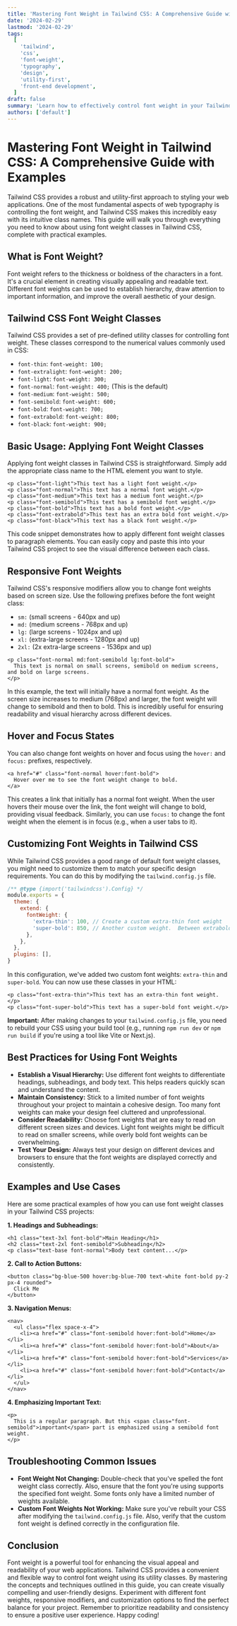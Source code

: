 ```yaml
---
title: 'Mastering Font Weight in Tailwind CSS: A Comprehensive Guide with Examples'
date: '2024-02-29'
lastmod: '2024-02-29'
tags:
  [
    'tailwind',
    'css',
    'font-weight',
    'typography',
    'design',
    'utility-first',
    'front-end development',
  ]
draft: false
summary: 'Learn how to effectively control font weight in your Tailwind CSS projects. This comprehensive guide covers all available font weight classes, customization options, and best practices for creating visually appealing and readable text.'
authors: ['default']
---
```


# Mastering Font Weight in Tailwind CSS: A Comprehensive Guide with Examples

Tailwind CSS provides a robust and utility-first approach to styling your web applications. One of the most fundamental aspects of web typography is controlling the font weight, and Tailwind CSS makes this incredibly easy with its intuitive class names. This guide will walk you through everything you need to know about using font weight classes in Tailwind CSS, complete with practical examples.

## What is Font Weight?

Font weight refers to the thickness or boldness of the characters in a font. It's a crucial element in creating visually appealing and readable text. Different font weights can be used to establish hierarchy, draw attention to important information, and improve the overall aesthetic of your design.

## Tailwind CSS Font Weight Classes

Tailwind CSS provides a set of pre-defined utility classes for controlling font weight. These classes correspond to the numerical values commonly used in CSS:

- `font-thin`: `font-weight: 100;`
- `font-extralight`: `font-weight: 200;`
- `font-light`: `font-weight: 300;`
- `font-normal`: `font-weight: 400;` (This is the default)
- `font-medium`: `font-weight: 500;`
- `font-semibold`: `font-weight: 600;`
- `font-bold`: `font-weight: 700;`
- `font-extrabold`: `font-weight: 800;`
- `font-black`: `font-weight: 900;`

## Basic Usage: Applying Font Weight Classes

Applying font weight classes in Tailwind CSS is straightforward. Simply add the appropriate class name to the HTML element you want to style.

```plaintext
<p class="font-light">This text has a light font weight.</p>
<p class="font-normal">This text has a normal font weight.</p>
<p class="font-medium">This text has a medium font weight.</p>
<p class="font-semibold">This text has a semibold font weight.</p>
<p class="font-bold">This text has a bold font weight.</p>
<p class="font-extrabold">This text has an extra bold font weight.</p>
<p class="font-black">This text has a black font weight.</p>
```

This code snippet demonstrates how to apply different font weight classes to paragraph elements. You can easily copy and paste this into your Tailwind CSS project to see the visual difference between each class.

## Responsive Font Weights

Tailwind CSS's responsive modifiers allow you to change font weights based on screen size. Use the following prefixes before the font weight class:

- `sm:` (small screens - 640px and up)
- `md:` (medium screens - 768px and up)
- `lg:` (large screens - 1024px and up)
- `xl:` (extra-large screens - 1280px and up)
- `2xl:` (2x extra-large screens - 1536px and up)

```plaintext
<p class="font-normal md:font-semibold lg:font-bold">
  This text is normal on small screens, semibold on medium screens, and bold on large screens.
</p>
```

In this example, the text will initially have a normal font weight. As the screen size increases to medium (768px) and larger, the font weight will change to semibold and then to bold. This is incredibly useful for ensuring readability and visual hierarchy across different devices.

## Hover and Focus States

You can also change font weights on hover and focus using the `hover:` and `focus:` prefixes, respectively.

```plaintext
<a href="#" class="font-normal hover:font-bold">
  Hover over me to see the font weight change to bold.
</a>
```

This creates a link that initially has a normal font weight. When the user hovers their mouse over the link, the font weight will change to bold, providing visual feedback. Similarly, you can use `focus:` to change the font weight when the element is in focus (e.g., when a user tabs to it).

## Customizing Font Weights in Tailwind CSS

While Tailwind CSS provides a good range of default font weight classes, you might need to customize them to match your specific design requirements. You can do this by modifying the `tailwind.config.js` file.

```javascript
/** @type {import('tailwindcss').Config} */
module.exports = {
  theme: {
    extend: {
      fontWeight: {
        'extra-thin': 100, // Create a custom extra-thin font weight
        'super-bold': 850, // Another custom weight.  Between extrabold and black
      },
    },
  },
  plugins: [],
}
```

In this configuration, we've added two custom font weights: `extra-thin` and `super-bold`. You can now use these classes in your HTML:

```plaintext
<p class="font-extra-thin">This text has an extra-thin font weight.</p>
<p class="font-super-bold">This text has a super-bold font weight.</p>
```

**Important:** After making changes to your `tailwind.config.js` file, you need to rebuild your CSS using your build tool (e.g., running `npm run dev` or `npm run build` if you're using a tool like Vite or Next.js).

## Best Practices for Using Font Weights

- **Establish a Visual Hierarchy:** Use different font weights to differentiate headings, subheadings, and body text. This helps readers quickly scan and understand the content.
- **Maintain Consistency:** Stick to a limited number of font weights throughout your project to maintain a cohesive design. Too many font weights can make your design feel cluttered and unprofessional.
- **Consider Readability:** Choose font weights that are easy to read on different screen sizes and devices. Light font weights might be difficult to read on smaller screens, while overly bold font weights can be overwhelming.
- **Test Your Design:** Always test your design on different devices and browsers to ensure that the font weights are displayed correctly and consistently.

## Examples and Use Cases

Here are some practical examples of how you can use font weight classes in your Tailwind CSS projects:

**1. Headings and Subheadings:**

```plaintext
<h1 class="text-3xl font-bold">Main Heading</h1>
<h2 class="text-2xl font-semibold">Subheading</h2>
<p class="text-base font-normal">Body text content...</p>
```

**2. Call to Action Buttons:**

```plaintext
<button class="bg-blue-500 hover:bg-blue-700 text-white font-bold py-2 px-4 rounded">
  Click Me
</button>
```

**3. Navigation Menus:**

```plaintext
<nav>
  <ul class="flex space-x-4">
    <li><a href="#" class="font-semibold hover:font-bold">Home</a></li>
    <li><a href="#" class="font-semibold hover:font-bold">About</a></li>
    <li><a href="#" class="font-semibold hover:font-bold">Services</a></li>
    <li><a href="#" class="font-semibold hover:font-bold">Contact</a></li>
  </ul>
</nav>
```

**4. Emphasizing Important Text:**

```plaintext
<p>
  This is a regular paragraph. But this <span class="font-semibold">important</span> part is emphasized using a semibold font weight.
</p>
```

## Troubleshooting Common Issues

- **Font Weight Not Changing:** Double-check that you've spelled the font weight class correctly. Also, ensure that the font you're using supports the specified font weight. Some fonts only have a limited number of weights available.
- **Custom Font Weights Not Working:** Make sure you've rebuilt your CSS after modifying the `tailwind.config.js` file. Also, verify that the custom font weight is defined correctly in the configuration file.

## Conclusion

Font weight is a powerful tool for enhancing the visual appeal and readability of your web applications. Tailwind CSS provides a convenient and flexible way to control font weight using its utility classes. By mastering the concepts and techniques outlined in this guide, you can create visually compelling and user-friendly designs. Experiment with different font weights, responsive modifiers, and customization options to find the perfect balance for your project. Remember to prioritize readability and consistency to ensure a positive user experience. Happy coding!
